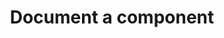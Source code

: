 ---
title: Document a component 
description: This frontmatter description will appear below the title
kicker: Guides
---